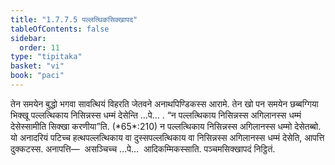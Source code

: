 ```yaml
---
title: "1.7.7.5 पल्लत्थिकसिक्खापद"
tableOfContents: false
sidebar:
  order: 11
type: "tipitaka"
basket: "vi"
book: "paci"
---
```



<DynamicBreadcrumb />

<Division number="642" book="paci">

<Paragraph number="2023" book="paci">
तेन समयेन बुद्धो भगवा सावत्थियं विहरति जेतवने अनाथपिण्डिकस्स आरामे. तेन खो पन समयेन छब्बग्गिया भिक्खू पल्लत्थिकाय निसिन्नस्स धम्मं देसेन्ति …पे… .
</Paragraph>

<Paragraph number="2024" book="paci">
<Emphasis>“न पल्लत्थिकाय निसिन्नस्स अगिलानस्स धम्मं देसेस्सामीति सिक्खा करणीया”</Emphasis>ति. (*65*:<Emphasis>210</Emphasis>)
</Paragraph>

<Paragraph number="2025" book="paci">
न पल्लत्थिकाय निसिन्नस्स अगिलानस्स धम्मो देसेतब्बो. यो अनादरियं पटिच्च हत्थपल्लत्थिकाय वा दुस्सपल्लत्थिकाय वा निसिन्नस्स अगिलानस्स धम्मं देसेति, आपत्ति दुक्कटस्स.
</Paragraph>

<Paragraph number="2026" book="paci">
अनापत्ति—  असञ्चिच्च …पे…  आदिकम्मिकस्साति.

</Paragraph>
</Division>

<Paragraph number="2027" type="center" book="paci">
पञ्चमसिक्खापदं निट्ठितं.
</Paragraph>